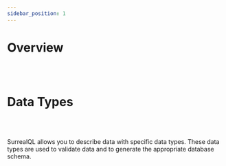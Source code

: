 ```yaml
---
sidebar_position: 1
---
```


# Overview

<br /><br />

# Data Types

<br /><br />

SurrealQL allows you to describe data with specific data types. These data types are used to validate data and to generate the appropriate database schema.


